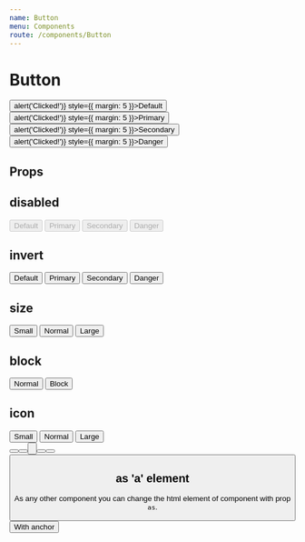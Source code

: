 ```yaml
---
name: Button
menu: Components
route: /components/Button
---
```



# Button

<Playground>
    <Button onClick={() => alert('Clicked!')} style={{ margin: 5 }}>Default</Button>
    <Button primary onClick={() => alert('Clicked!')} style={{ margin: 5 }}>Primary</Button>
    <Button secondary onClick={() => alert('Clicked!')} style={{ margin: 5 }}>Secondary</Button>
    <Button danger onClick={() => alert('Clicked!')} style={{ margin: 5 }}>Danger</Button>
</Playground>

## Props

<Props of={Button} />

## disabled

<Playground>
    <Button disabled style={{ margin: 5 }}>Default</Button>
    <Button primary disabled style={{ margin: 5 }}>Primary</Button>
    <Button secondary disabled style={{ margin: 5 }}>Secondary</Button>
    <Button danger disabled style={{ margin: 5 }}>Danger</Button>
</Playground>

## invert

<Playground>
    <div style={{ background: '#1F0E3D', padding: 20 }}>
        <Button invert style={{ margin: 5 }}>Default</Button>
        <Button invert primary style={{ margin: 5 }}>Primary</Button>
        <Button invert secondary style={{ margin: 5 }}>Secondary</Button>
        <Button invert danger style={{ margin: 5 }}>Danger</Button>
    </div>
</Playground>

## size

<Playground>
    <Button primary small style={{ margin: 5 }}>Small</Button>
    <Button primary style={{ margin: 5 }}>Normal</Button>
    <Button primary large style={{ margin: 5 }}>Large</Button>
</Playground>

## block

<Playground>
    <Button primary style={{ margin: 5 }}>Normal</Button>
    <Button primary block style={{ margin: 5 }}>Block</Button>
</Playground>

## icon

<Playground>
    <Button secondary small icon="edit" style={{ margin: 5 }}>Small</Button>
    <Button icon="edit" style={{ margin: 5 }}>Normal</Button>
    <Button primary large icon="edit" style={{ margin: 5 }}>Large</Button>
    <br />
    <Button primary small icon="edit" style={{ margin: 5 }} />
    <Button primary icon="edit" style={{ margin: 5 }} />
    <Button primary large icon="edit" style={{ margin: 5 }} />
    <br />
    <Button secondary small icon="edit" style={{ margin: 5 }} />
    <Button secondary icon="edit" style={{ margin: 5 }} />
    <Button secondary large icon="edit" style={{ margin: 5 }} />
</Playground>

## as 'a' element

As any other component you can change the html element of component with prop `as`.

<Playground>
    <Button as="a" color="primary" style={{ margin: 5 }}>With anchor</Button>
</Playground>